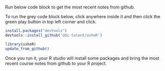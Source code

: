 Run below code block to get the most recent notes from github.

To run the grey code block below, click anywhere inside it and then click the green play button in top left corner and click.

```r
install.packages("devtools")
devtools::install_github('ddi-talent/usheR')

library(usheR)
update_from_github()
```

Once you run it, your R studio will install some packages and bring the most recent course notes from github to your R project.